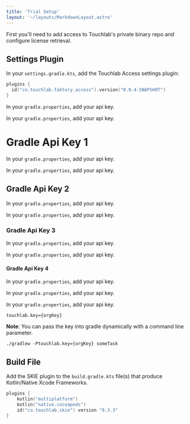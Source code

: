 ```yaml
---
title: 'Trial Setup'
layout: '~/layouts/MarkdownLayout.astro'
---
```


First you'll need to add access to Touchlab's private binary repo and configure license retrieval.

## Settings Plugin

In your `settings.gradle.kts`, add the Touchlab Access settings plugin:

```kotlin
plugins {
  id("co.touchlab.faktory.access").version("0.9.4-SNAPSHOT")
}
```

In your `gradle.properties`, add your api key.

In your `gradle.properties`, add your api key.

# Gradle Api Key 1

In your `gradle.properties`, add your api key.

In your `gradle.properties`, add your api key.

## Gradle Api Key 2

In your `gradle.properties`, add your api key.

In your `gradle.properties`, add your api key.

### Gradle Api Key 3

In your `gradle.properties`, add your api key.

In your `gradle.properties`, add your api key.

#### Gradle Api Key 4

In your `gradle.properties`, add your api key.

In your `gradle.properties`, add your api key.

In your `gradle.properties`, add your api key.

```
touchlab.key={orgKey}
```

**Note**: You can pass the key into gradle dynamically with a command line parameter.

```shell
./gradlew -Ptouchlab.key={orgKey} someTask
``` 

## Build File

Add the SKIE plugin to the `build.gradle.kts` file(s) that produce Kotlin/Native Xcode Frameworks.

```kotlin
plugins {
    kotlin("multiplatform")
    kotlin("native.cocoapods")
    id("co.touchlab.skie") version "0.3.3"
}
```

<ReplaceString urlParam="orgKey" replaceString="{orgKey}"/>
